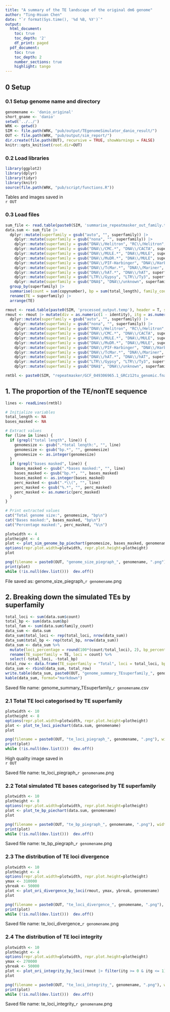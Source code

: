 ```yaml
---
title: "A summary of the TE landscape of the original dm6 genome"
author: "Ting-Hsuan Chen"
date: "`r format(Sys.time(), '%d %B, %Y')`"
output:
  html_document:
    toc: true
    toc_depth: '2'
    df_print: paged
  pdf_document:
    toc: true
    toc_depth: 2
    number_sections: true
    highlight: tango
---
```


## 0 Setup
### 0.1 Setup genome name and directory
```r
genomename <- 'danio_original'
short_gname <- 'danio'
setwd('../../')
WRK <- getwd()
SIM <- file.path(WRK, "pub/output/TEgenomeSimulator_danio_result/")
OUT <- file.path(WRK, "pub/output/sim_report/")
dir.create(file.path(OUT), recursive = TRUE, showWarnings = FALSE)
knitr::opts_knit$set(root.dir=OUT)
```
### 0.2 Load libraries
```r
library(ggplot2)
library(dplyr)
library(tidyr)
library(knitr)
source(file.path(WRK, "pub/script/functions.R"))
```

Tables and images saved in\
`r OUT`

### 0.3 Load files
```r
sum_file <- read.table(paste0(SIM, 'summarise_repeatmasker_out_family.txt'), header = T, sep = '\t', comment.char = "")
data.sum <- sum_file |> 
  dplyr::mutate(superfamily = gsub("auto", "", superfamily)) |>
    dplyr::mutate(superfamily = gsub("nona", "", superfamily)) |>
    dplyr::mutate(superfamily = gsub("DNA\\/Helitron", "RC\\/Helitron", superfamily)) |>
    dplyr::mutate(superfamily = gsub("DNA\\/CMC.*", "DNA\\/CACTA", superfamily)) |>
    dplyr::mutate(superfamily = gsub("DNA\\/MULE.*", "DNA\\/MULE", superfamily)) |>
    dplyr::mutate(superfamily = gsub("DNA\\/MuDR.*", "DNA\\/MULE", superfamily)) |>
    dplyr::mutate(superfamily = gsub("DNA\\/PIF-Harbinger", "DNA\\/Harbinger", superfamily)) |>
    dplyr::mutate(superfamily = gsub("DNA\\/TcMar.*", "DNA\\/Mariner", superfamily)) |>
    dplyr::mutate(superfamily = gsub("DNA\\/hAT.*", "DNA\\/hAT", superfamily)) |>
    dplyr::mutate(superfamily = gsub("LTR\\/Gypsy", "LTR\\/Ty3", superfamily)) |>
    dplyr::mutate(superfamily = gsub("DNA$", "DNA\\/unknown", superfamily)) |>
  group_by(superfamily) |> 
  summarise(count = sum(copynumber), bp = sum(total_length), family_count = n()) |> 
  rename(TE = superfamily) |>
  arrange(TE)

rmout <- read.table(paste0(SIM, 'processed_output.temp'), header = T, sep = '\t', comment.char = "")
rmout <- rmout |> mutate(div = as.numeric(1 - identity), itg = as.numeric(length_ratio))  |>
  dplyr::mutate(superfamily = gsub("auto", "", superfamily)) |>
    dplyr::mutate(superfamily = gsub("nona", "", superfamily)) |>
    dplyr::mutate(superfamily = gsub("DNA\\/Helitron", "RC\\/Helitron", superfamily)) |>
    dplyr::mutate(superfamily = gsub("DNA\\/CMC.*", "DNA\\/CACTA", superfamily)) |>
    dplyr::mutate(superfamily = gsub("DNA\\/MULE.*", "DNA\\/MULE", superfamily)) |>
    dplyr::mutate(superfamily = gsub("DNA\\/MuDR.*", "DNA\\/MULE", superfamily)) |>
    dplyr::mutate(superfamily = gsub("DNA\\/PIF-Harbinger", "DNA\\/Harbinger", superfamily)) |>
    dplyr::mutate(superfamily = gsub("DNA\\/TcMar.*", "DNA\\/Mariner", superfamily)) |>
    dplyr::mutate(superfamily = gsub("DNA\\/hAT.*", "DNA\\/hAT", superfamily)) |>
    dplyr::mutate(superfamily = gsub("LTR\\/Gypsy", "LTR\\/Ty3", superfamily)) |>
    dplyr::mutate(superfamily = gsub("DNA$", "DNA\\/unknown", superfamily))

rmtbl <- paste0(SIM, "repeatmasker/GCF_049306965.1_GRCz12tu_genomic.fna.tbl")
```

## 1. The proportion of the TE/nonTE sequence
```r
lines <- readLines(rmtbl)

# Initialize variables
total_length <- NA
bases_masked <- NA

# Extract values
for (line in lines) {
  if (grepl("total length", line)) {
    genomesize <- gsub(".*total length:", "", line)
    genomesize <- gsub("bp.*", "", genomesize)
    genomesize <- as.integer(genomesize)
  }
  if (grepl("bases masked", line)) {
    bases_masked <- gsub(".*bases masked:", "", line)
    bases_masked <- gsub("bp.*", "", bases_masked)
    bases_masked <- as.integer(bases_masked)
    perc_masked <- gsub(".*\\(", "", line)
    perc_masked <- gsub("%.*", "", perc_masked)
    perc_masked <- as.numeric(perc_masked)
  }
}

# Print extracted values
cat("Total genome size:", genomesize, "bp\n")
cat("Bases masked:", bases_masked, "bp\n")
cat("Percentage masked:", perc_masked, "%\n")

```


```r
plotwidth <- 4
plotheight <- 4
plot <- plot_sim_genome_bp_piechart(genomesize, bases_masked, genomename)
options(repr.plot.width=plotwidth, repr.plot.height=plotheight)
plot
```

```r
png(filename = paste0(OUT, "genome_size_piegraph_", genomename, ".png"), width = plotwidth, height = plotheight, units = "in", res = 1200)
print(plot)
while (!is.null(dev.list()))  dev.off()
```

File saved as: genome_size_piegraph_`r genomename`.png 

## 2. Breaking down the simulated TEs by superfamily
```r
total_loci <- sum(data.sum$count)
total_bp <- sum(data.sum$bp)
total_fam <- sum(data.sum$family_count)
data_sum <- data.sum
data_sum$total_loci <- rep(total_loci, nrow(data_sum))
data_sum$total_bp <- rep(total_bp, nrow(data_sum))
data_sum <- data_sum %>% 
  mutate(loci_percentage = round(100*(count/total_loci), 2), bp_percentage = round(100*(bp/total_bp), 2), family_percentage = round(100*(family_count/total_fam), 2)) %>%
  rename(TE_superfamily = TE, loci = count) %>%
  select(-total_loci, -total_bp)
total_row <- data.frame(TE_superfamily = "Total", loci = total_loci, bp = total_bp, family_count = total_fam, loci_percentage = 100, bp_percentage = 100, family_percentage = 100)
data_sum <- rbind(data_sum, total_row)
write.table(data_sum, paste0(OUT, "genome_summary_TEsuperfamily_", genomename, ".csv"), col.names = T, row.names = F, sep = ",")
kable(data_sum, format="markdown")
```

Saved file name: genome_summary_TEsuperfamily_`r genomename`.csv 

### 2.1 Total TE loci categorised by TE superfamily

```r
plotwidth <- 10
plotheight <- 8
options(repr.plot.width=plotwidth, repr.plot.height=plotheight)
plot <- plot_te_loci_piechart(data.sum, genomename)
plot
```

```r
png(filename = paste0(OUT, "te_loci_piegraph_", genomename, ".png"), width = plotwidth, height = plotheight, units = "in", res = 1200)
print(plot)
while (!is.null(dev.list()))  dev.off()
```
High quality image saved in\
`r OUT`

Saved file name: te_loci_piegraph_`r genomename`.png 

### 2.2 Total simulated TE bases categorised by TE superfamily


```r
plotwidth <- 10
plotheight <- 8
options(repr.plot.width=plotwidth, repr.plot.height=plotheight)
plot <- plot_te_bp_piechart(data.sum, genomename)
plot
```

```r
png(filename = paste0(OUT, "te_bp_piegraph_", genomename, ".png"), width = plotwidth, height = plotheight, units = "in", res = 1200)
print(plot)
while (!is.null(dev.list()))  dev.off()
```

Saved file name: te_bp_piegraph_`r genomename`.png 

### 2.3 The distribution of TE loci divergence 


```r
plotwidth <- 10
plotheight <- 4
options(repr.plot.width=plotwidth, repr.plot.height=plotheight)
ymax <- 310000
ybreak <- 50000
plot <- plot_ori_divergence_by_loci(rmout, ymax, ybreak, genomename)
plot
```

```r
png(filename = paste0(OUT, "te_loci_divergence_", genomename, ".png"), width = plotwidth, height = plotheight, units = "in", res = 1200)
print(plot)
while (!is.null(dev.list()))  dev.off()
```

Saved file name: te_loci_divergence_`r genomename`.png 


### 2.4 The distribution of TE loci integrity

```r
plotwidth <- 10
plotheight <- 4
options(repr.plot.width=plotwidth, repr.plot.height=plotheight)
ymax <- 270000
ybreak <- 50000
plot <- plot_ori_integrity_by_loci(rmout |> filter(itg >= 0 & itg <= 1), ymax, ybreak, genomename)
plot
```

```r
png(filename = paste0(OUT, "te_loci_integrity_", genomename, ".png"), width = plotwidth, height = plotheight, units = "in", res = 1200)
print(plot)
while (!is.null(dev.list()))  dev.off()
```

Saved file name: te_loci_integrity_`r genomename`.png 
